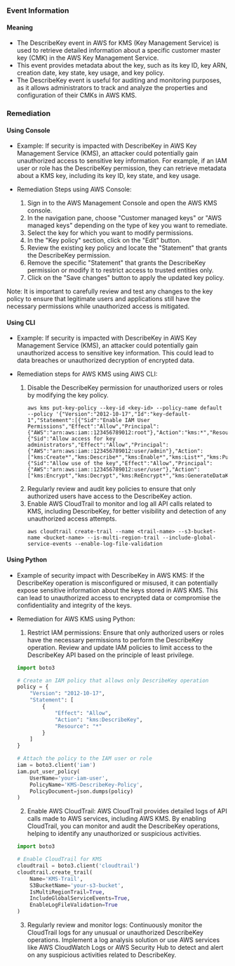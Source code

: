 
### Event Information

#### Meaning

- The DescribeKey event in AWS for KMS (Key Management Service) is used to retrieve detailed information about a specific customer master key (CMK) in the AWS Key Management Service.
- This event provides metadata about the key, such as its key ID, key ARN, creation date, key state, key usage, and key policy.
- The DescribeKey event is useful for auditing and monitoring purposes, as it allows administrators to track and analyze the properties and configuration of their CMKs in AWS KMS.

### Remediation

#### Using Console

- Example: If security is impacted with DescribeKey in AWS Key Management Service (KMS), an attacker could potentially gain unauthorized access to sensitive key information. For example, if an IAM user or role has the DescribeKey permission, they can retrieve metadata about a KMS key, including its key ID, key state, and key usage.

- Remediation Steps using AWS Console:
  1. Sign in to the AWS Management Console and open the AWS KMS console.
  2. In the navigation pane, choose "Customer managed keys" or "AWS managed keys" depending on the type of key you want to remediate.
  3. Select the key for which you want to modify permissions.
  4. In the "Key policy" section, click on the "Edit" button.
  5. Review the existing key policy and locate the "Statement" that grants the DescribeKey permission.
  6. Remove the specific "Statement" that grants the DescribeKey permission or modify it to restrict access to trusted entities only.
  7. Click on the "Save changes" button to apply the updated key policy.

Note: It is important to carefully review and test any changes to the key policy to ensure that legitimate users and applications still have the necessary permissions while unauthorized access is mitigated.

#### Using CLI

- Example: If security is impacted with DescribeKey in AWS Key Management Service (KMS), an attacker could potentially gain unauthorized access to sensitive key information. This could lead to data breaches or unauthorized decryption of encrypted data.

- Remediation steps for AWS KMS using AWS CLI:
  1. Disable the DescribeKey permission for unauthorized users or roles by modifying the key policy.
     ```
     aws kms put-key-policy --key-id <key-id> --policy-name default --policy '{"Version":"2012-10-17","Id":"key-default-1","Statement":[{"Sid":"Enable IAM User Permissions","Effect":"Allow","Principal":{"AWS":"arn:aws:iam::123456789012:root"},"Action":"kms:*","Resource":"*"},{"Sid":"Allow access for key administrators","Effect":"Allow","Principal":{"AWS":"arn:aws:iam::123456789012:user/admin"},"Action":["kms:Create*","kms:Describe*","kms:Enable*","kms:List*","kms:Put*","kms:Update*","kms:Revoke*","kms:Disable*","kms:Get*","kms:Delete*","kms:TagResource","kms:UntagResource","kms:ScheduleKeyDeletion","kms:CancelKeyDeletion"],"Resource":"*"},{"Sid":"Allow use of the key","Effect":"Allow","Principal":{"AWS":"arn:aws:iam::123456789012:user/user"},"Action":["kms:Encrypt","kms:Decrypt","kms:ReEncrypt*","kms:GenerateDataKey*","kms:DescribeKey"],"Resource":"*"}]}'
     ```
  2. Regularly review and audit key policies to ensure that only authorized users have access to the DescribeKey action.
  3. Enable AWS CloudTrail to monitor and log all API calls related to KMS, including DescribeKey, for better visibility and detection of any unauthorized access attempts.
     ```
     aws cloudtrail create-trail --name <trail-name> --s3-bucket-name <bucket-name> --is-multi-region-trail --include-global-service-events --enable-log-file-validation
     ```

#### Using Python

- Example of security impact with DescribeKey in AWS KMS: If the DescribeKey operation is misconfigured or misused, it can potentially expose sensitive information about the keys stored in AWS KMS. This can lead to unauthorized access to encrypted data or compromise the confidentiality and integrity of the keys.

- Remediation for AWS KMS using Python:
  1. Restrict IAM permissions: Ensure that only authorized users or roles have the necessary permissions to perform the DescribeKey operation. Review and update IAM policies to limit access to the DescribeKey API based on the principle of least privilege.
  
  ```python
  import boto3

  # Create an IAM policy that allows only DescribeKey operation
  policy = {
      "Version": "2012-10-17",
      "Statement": [
          {
              "Effect": "Allow",
              "Action": "kms:DescribeKey",
              "Resource": "*"
          }
      ]
  }

  # Attach the policy to the IAM user or role
  iam = boto3.client('iam')
  iam.put_user_policy(
      UserName='your-iam-user',
      PolicyName='KMS-DescribeKey-Policy',
      PolicyDocument=json.dumps(policy)
  )
  ```

  2. Enable AWS CloudTrail: AWS CloudTrail provides detailed logs of API calls made to AWS services, including AWS KMS. By enabling CloudTrail, you can monitor and audit the DescribeKey operations, helping to identify any unauthorized or suspicious activities.

  ```python
  import boto3

  # Enable CloudTrail for KMS
  cloudtrail = boto3.client('cloudtrail')
  cloudtrail.create_trail(
      Name='KMS-Trail',
      S3BucketName='your-s3-bucket',
      IsMultiRegionTrail=True,
      IncludeGlobalServiceEvents=True,
      EnableLogFileValidation=True
  )
  ```

  3. Regularly review and monitor logs: Continuously monitor the CloudTrail logs for any unusual or unauthorized DescribeKey operations. Implement a log analysis solution or use AWS services like AWS CloudWatch Logs or AWS Security Hub to detect and alert on any suspicious activities related to DescribeKey.

